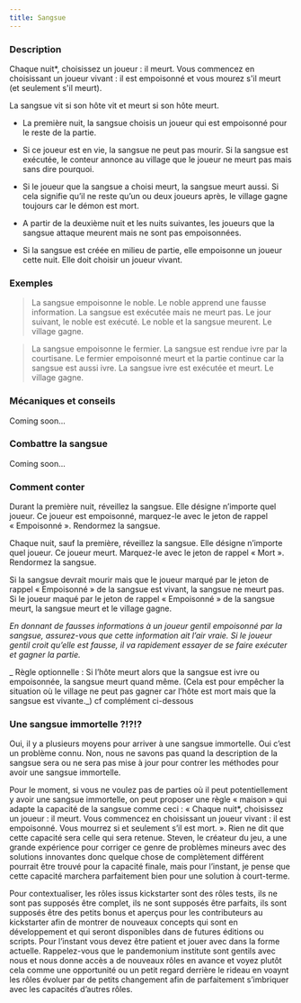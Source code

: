 ```yaml
---
title: Sangsue
---
```



<Role SANGSUE header />

### Description

Chaque nuit*, choisissez un joueur : il meurt. Vous commencez en choisissant un joueur vivant : il est empoisonné et vous mourez s'il meurt (et seulement s'il meurt).

La sangsue vit si son hôte vit et meurt si son hôte meurt.

-   La première nuit, la sangsue choisis un joueur qui est empoisonné pour le reste de la partie.

-   Si ce joueur est en vie, la sangsue ne peut pas mourir. Si la sangsue est exécutée, le conteur annonce au village que le joueur ne meurt pas mais sans dire pourquoi.

-   Si le joueur que la sangsue a choisi meurt, la sangsue meurt aussi. Si cela signifie qu’il ne reste qu’un ou deux joueurs après, le village gagne toujours car le démon est mort.

-   A partir de la deuxième nuit et les nuits suivantes, les joueurs que la sangsue attaque meurent mais ne sont pas empoisonnées.

-   Si la sangsue est créée en milieu de partie, elle empoisonne un joueur cette nuit. Elle doit choisir un joueur vivant.

### Exemples

> La sangsue empoisonne le noble. Le noble apprend une fausse information. La sangsue est exécutée mais ne meurt pas. Le jour suivant, le noble est exécuté. Le noble et la sangsue meurent. Le village gagne.

> La sangsue empoisonne le fermier. La sangsue est rendue ivre par la courtisane. Le fermier empoisonné meurt et la partie continue car la sangsue est aussi ivre. La sangsue ivre est exécutée et meurt. Le village gagne.

### Mécaniques et conseils

Coming soon...

### Combattre la sangsue

Coming soon...

### Comment conter

Durant la première nuit, réveillez la sangsue. Elle désigne n’importe quel joueur. Ce joueur est empoisonné, marquez-le avec le jeton de rappel « Empoisonné ». Rendormez la sangsue.

Chaque nuit, sauf la première, réveillez la sangsue. Elle désigne n’importe quel joueur. Ce joueur meurt. Marquez-le avec le jeton de rappel « Mort ». Rendormez la sangsue.

Si la sangsue devrait mourir mais que le joueur marqué par le jeton de rappel « Empoisonné » de la sangsue est vivant, la sangsue ne meurt pas. Si le joueur maqué par le jeton de rappel « Empoisonné » de la sangsue meurt, la sangsue meurt et le village gagne.

_En donnant de fausses informations à un joueur gentil empoisonné par la sangsue, assurez-vous que cette information ait l’air vraie. Si le joueur gentil croit qu’elle est fausse, il va rapidement essayer de se faire exécuter et gagner la partie._

_ Règle optionnelle : Si l’hôte meurt alors que la sangsue est ivre ou empoisonnée, la sangsue meurt quand même. (Cela est pour empêcher la situation où le village ne peut pas gagner car l’hôte est mort mais que la sangsue est vivante._) cf complément ci-dessous

###  Une sangsue immortelle ?!?!?

Oui, il y a plusieurs moyens pour arriver à une sangsue immortelle. Oui c’est un problème connu. Non, nous ne savons pas quand la description de la sangsue sera ou ne sera pas mise à jour pour contrer les méthodes pour avoir une sangsue immortelle.

Pour le moment, si vous ne voulez pas de parties où il peut potentiellement y avoir une sangsue immortelle, on peut proposer une règle « maison » qui adapte la capacité de la sangsue comme ceci : « Chaque nuit*, choisissez un joueur : il meurt. Vous commencez en choisissant un joueur vivant : il est empoisonné. Vous mourrez si et seulement s’il est mort. ». Rien ne dit que cette capacité sera celle qui sera retenue. Steven, le créateur du jeu, a une grande expérience pour corriger ce genre de problèmes mineurs avec des solutions innovantes donc quelque chose de complètement différent pourrait être trouvé pour la capacité finale, mais pour l’instant, je pense que cette capacité marchera parfaitement bien pour une solution à court-terme.

Pour contextualiser, les rôles issus kickstarter sont des rôles tests, ils ne sont pas supposés être complet, ils ne sont supposés être parfaits, ils sont supposés être des petits bonus et aperçus pour les contributeurs au kickstarter afin de montrer de nouveaux concepts qui sont en développement et qui seront disponibles dans de futures éditions ou scripts. Pour l’instant vous devez être patient et jouer avec dans la forme actuelle. Rappelez-vous que le pandemonium institute sont gentils avec nous et nous donne accès a de nouveaux rôles en avance et voyez plutôt cela comme une opportunité ou un petit regard derrière le rideau en voaynt les rôles évoluer par de petits changement afin de parfaitement s’imbriquer avec les capacités d’autres rôles.
